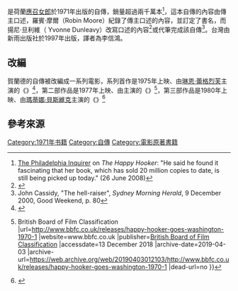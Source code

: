 {{作品名稱|一個妓女的驚世自白|name=The Happy Hooker: My Own Story}}是荷蘭[[應召女郎|應召女郎]]{{link-nl|薩維拉·賀蘭德|Xaviera Hollander}}於1971年出版的自傳，銷量超過兩千萬本<ref>[http://www.philly.com/inquirer/magazine/20080626_Philmadelphia.html The Philadelphia Inquirer] {{Wayback|url=http://www.philly.com/inquirer/magazine/20080626_Philmadelphia.html |date=20080629004917 }} on ''The Happy Hooker'': "He said he found it fascinating that her book, which has sold 20 million copies to date, is still being picked up today." (26 June 2008)</ref>，這本自傳的內容由傳主口述，羅賓·摩爾（Robin Moore）紀錄了傳主口述的內容，並訂定了書名，而揚尼·旦利維（ Yvonne Dunleavy）改寫口述的內容<ref name=Hollander1971>{{Cite book |title=The Happy Hooker: My Own Story |publisher=Sphere Books |year=1971 |isbn=0-06-001416-4 |last=Hollander |first=Xaviera |url=https://archive.org/details/happyhookermyown00holl }}</ref>或代筆完成該自傳<ref>John Cassidy, "The hell-raiser", ''Sydney Morning Herald'', 9 December 2000, Good Weekend, p. 80</ref>。台灣由新雨出版社於1997年出版，譯者為李信鴻。

== 改編==
賀蘭德的自傳被改編成一系列電影，系列首作是1975年上映、由[[琳恩·蕾格烈芙|琳恩·蕾格烈芙]]主演的《{{link-en|快樂妓女|The Happy Hooker (film)}}》<ref name=NYT1>{{cite web|work=[[The_New_York_Times|The New York Times]]|title=The Happy Hooker Details|url=https://www.nytimes.com/movies/movie/21481/The-Happy-Hooker/details|access-date=2020-08-23|archive-date=2014-03-31|archive-url=https://web.archive.org/web/20140331124746/http://www.nytimes.com/movies/movie/21481/The-Happy-Hooker/details|dead-url=no}}</ref>，第二部作品是1977年上映、由{{link-en|喬伊·希爾頓|Joey Heatherton}}主演的《{{link-en|快樂妓女去華盛頓|The Happy Hooker Goes Washington}}》<ref>{{cite web |title=THE HAPPY HOOKER GOES TO WASHINGTON {{!}} British Board of Film Classification |url=http://www.bbfc.co.uk/releases/happy-hooker-goes-washington-1970-1 |website=www.bbfc.co.uk |publisher=[[British_Board_of_Film_Classification|British Board of Film Classification]] |accessdate=13 December 2018 |archive-date=2019-04-03 |archive-url=https://web.archive.org/web/20190403012103/http://www.bbfc.co.uk/releases/happy-hooker-goes-washington-1970-1 |dead-url=no }}</ref>，第三部作品是1980年上映、由[[瑪蒂娜·貝斯維克|瑪蒂娜·貝斯維克]]主演的《{{link-en|快樂妓女去好萊塢|The Happy Hooker Goes Hollywood}}》<ref>{{Cite web |url=http://www.afi.com/members/catalog/DetailView.aspx?s=&Movie=56428 |title=The AFI Catalog of Feature Films:''..The Happy Hooker Goes to Hollywood'' |access-date=2020-08-23 |archive-date=2018-12-15 |archive-url=https://web.archive.org/web/20181215223216/http://www.afi.com/members/catalog/DetailView.aspx?s=&Movie=56428 |dead-url=no }}</ref>

== 參考來源 ==
{{reflist}}

{{DEFAULTSORT:Happy Hooker}}
[[Category:1971年书籍|Category:1971年书籍]]
[[Category:自傳|Category:自傳]]
[[Category:電影原著書籍|Category:電影原著書籍]]